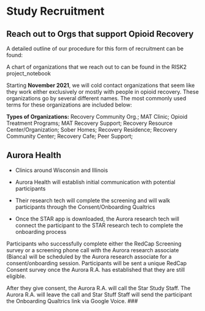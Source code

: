 # Study Recruitment


## Reach out to Orgs that support Opioid Recovery

A detailed outline of our procedure for this form of recruitment can be
found:

A chart of organizations that we reach out to can be found in the RISK2
project_notebook

Starting **November 2021**, we will cold contact organizations that seem
like they work either exclusively or mostly with people in opioid
recovery. These organizations go by several different names. The most
commonly used terms for these organizations are included below:

**Types of Organizations:** Recovery Community Org.; MAT Clinic; Opioid
Treatment Programs; MAT Recovery Support; Recovery Resource
Center/Organization; Sober Homes; Recovery Residence; Recovery Community
Center; Recovery Cafe; Peer Support;

## Aurora Health

-   Clinics around Wisconsin and Illinois

-   Aurora Health will establish initial communication with potential
    participants

-   Their research tech will complete the screening and will walk
    participants through the Consent/Onboarding Qualtrics

-   Once the STAR app is downloaded, the Aurora research tech will
    connect the participant to the STAR research tech to complete the
    onboarding process

Participants who successfully complete either the RedCap Screening
survey or a screening phone call with the Aurora research associate
(Bianca) will be scheduled by the Aurora research associate for a
consent/onboarding session. Participants will be sent a unique RedCap
Consent survey once the Aurora R.A. has established that they are still
eligible.

After they give consent, the Aurora R.A. will call the Star Study Staff. The
Aurora R.A. will leave the call and Star Stuff Staff will send the
participant the Onboarding Qualtrics link via Google Voice. \###




